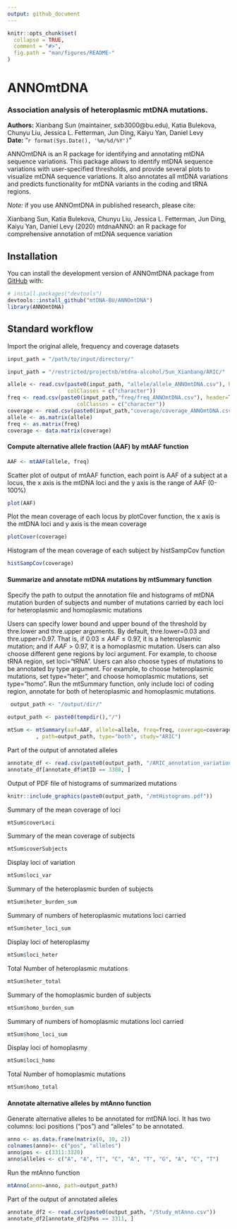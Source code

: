 ```yaml
---
output: github_document
---
```


<!-- README.md is generated from README.Rmd. Please edit that file -->

```r
knitr::opts_chunk$set(
  collapse = TRUE,
  comment = "#>",
  fig.path = "man/figures/README-"
)
```
# ANNOmtDNA
### Association analysis of heteroplasmic mtDNA mutations.

**Authors:** Xianbang Sun (maintainer, sxb3000@bu.edu), Katia Bulekova, Chunyu Liu, Jessica L. Fetterman, Jun Ding, Kaiyu Yan, Daniel Levy<br>
**Date:** "`r format(Sys.Date(), '%m/%d/%Y')`"

<!-- badges: start -->
<!-- badges: end -->


  ANNOmtDNA is an R package for identifying and annotating mtDNA sequence variations. This package allows to identify mtDNA sequence variations with user-specified thresholds, and provide several plots to visualize mtDNA sequence variations. It also annotates all mtDNA variations and predicts functionality for mtDNA variants in the coding and tRNA regions. 
  
*Note:* if you use ANNOmtDNA in published research, please cite:

Xianbang Sun, Katia Bulekova, Chunyu Liu, Jessica L. Fetterman, Jun Ding, Kaiyu Yan, Daniel Levy (2020)
mtdnaANNO: an R package for comprehensive annotation of mtDNA sequence variation


## Installation

You can install the  development version of ANNOmtDNA package from [GitHub](https://github.com/) with:

``` r
# install.packages("devtools")
devtools::install_github("mtDNA-BU/ANNOmtDNA")
library(ANNOmtDNA)
```
## Standard workflow

Import the original allele, frequency and coverage datasets
```r
input_path = "/path/to/input/directory/"
```
```r
input_path = "/restricted/projectnb/mtdna-alcohol/Sun_Xianbang/ARIC/"
```



```r
allele <- read.csv(paste0(input_path, "allele/allele_ANNOmtDNA.csv"), header = T, stringsAsFactors=FALSE,
                   colClasses = c("character"))
freq <- read.csv(paste0(input_path,"freq/freq_ANNOmtDNA.csv"), header=T, stringsAsFactors=FALSE,
                      colClasses = c("character"))
coverage <- read.csv(paste0(input_path,"coverage/coverage_ANNOmtDNA.csv"), header=T)
allele <- as.matrix(allele)
freq <- as.matrix(freq)
coverage <- data.matrix(coverage)
```


#### Compute alternative allele fraction (AAF) by mtAAF function
```r
AAF <- mtAAF(allele, freq)
```

Scatter plot of output of mtAAF function, each point is AAF of a subject at a locus, the x axis is the mtDNA loci and the y axis is the range of AAF (0-100%)
```r
plot(AAF)
```

Plot the mean coverage of each locus by plotCover function, the x axis is the mtDNA loci and y axis is the mean coverage
```r
plotCover(coverage)
```

Histogram of the mean coverage of each subject by histSampCov function
```r
histSampCov(coverage)
```

#### Summarize and annotate mtDNA mutations by mtSummary function
Specify the path to output the annotation file and histograms of mtDNA mutation burden of subjects and number of mutations carried by each loci for heteroplasmic and homoplasmic mutations

Users can specify lower bound and upper bound of the threshold by thre.lower and thre.upper arguments. By default, thre.lower=0.03 and thre.upper=0.97. That is, if $0.03\leq AAF\leq 0.97$, it is a heteroplasmic mutation; and if $AAF>0.97$, it is a homoplasmic mutation. Users can also choose different gene regions by loci argument. For example, to choose tRNA region, set loci="tRNA". Users can also choose types of mutations to be annotated by type argument. For example, to choose heteroplasmic mutations, set type="heter", and choose homoplasmic mutations, set type="homo".
Run the mtSummary function, only include loci of coding region, annotate for both of heteroplasmic and homoplasmic mutations.

```r
 output_path <- "/output/dir/"
```
```r
output_path <- paste0(tempdir(),"/")
```

```r
mtSum <- mtSummary(aaf=AAF, allele=allele, freq=freq, coverage=coverage, loci="coding"
         , path=output_path, type="both", study="ARIC")
```

Part of the output of annotated alleles
```r
annotate_df <- read.csv(paste0(output_path, "/ARIC_annotation_variation.csv"))
annotate_df[annotate_df$mtID == 3308, ]
```

Output of PDF file of histograms of summarized mutations
```r
knitr::include_graphics(paste0(output_path, "/mtHistograms.pdf"))
```


Summary of the mean coverage of loci
```r
mtSum$coverLoci 
```

Summary of the mean coverage of subjects
```r
mtSum$coverSubjects  
```

Display loci of variation
```r
mtSum$loci_var  
```

Summary of the heteroplasmic burden of subjects
```r
mtSum$heter_burden_sum  
```

Summary of numbers of heteroplasmic mutations loci carried
```r
mtSum$heter_loci_sum  
```

Display loci of heteroplasmy
```r
mtSum$loci_heter  
```

Total Number of heteroplasmic mutations
```r
mtSum$heter_total  
```

Summary of the homoplasmic burden of subjects
```r
mtSum$homo_burden_sum  
```

Summary of numbers of homoplasmic mutations loci carried
```r
mtSum$homo_loci_sum  
```

Display loci of homoplasmy
```r
mtSum$loci_homo  
```

Total Number of homoplasmic mutations
```r
mtSum$homo_total  
```

#### Annotate alternative alleles by mtAnno function

Generate alternative alleles to be annotated for mtDNA loci. It has two columns: loci positions ("pos") and "alleles" to be annotated.
```r
anno <- as.data.frame(matrix(0, 10, 2))
colnames(anno)<- c("pos", "alleles")
anno$pos <- c(3311:3320)
anno$alleles <- c("A", "A", "T", "C", "A", "T", "G", "A", "C", "T")
```

Run the mtAnno function
```r
mtAnno(anno=anno, path=output_path)
```

Part of the output of annotated alleles
```r
annotate_df2 <- read.csv(paste0(output_path, "/Study_mtAnno.csv"))
annotate_df2[annotate_df2$Pos == 3311, ]
```
